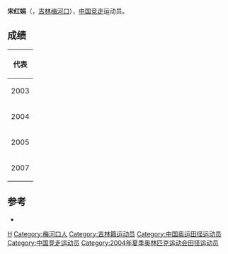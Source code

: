 {{Infobox sportsperson
| honorific_prefix          = 
| name                      = 宋紅娟
| honorific_suffix          = 
| image                     = 
| image_size                = 
| alt                       = 
| caption                   = 
| headercolor               = 
| textcolor                 = 
| real_name                 = 
| native_name               = 
| native_name_lang          = 
| romanizedname             = 
| english_name              = 
| birth_name                = 
| nickname                  = 
| nationality               = 
| national_team             = 
| ethnicity                 = 
| hometown                  = {{CHN-1949}}吉林省梅河口市
| citizenship               = 
| birth_date                = {{Birth date and age|year=1984|month=7|day=4}}
| birth_place               = 
| death_date                = 
| death_place               = 
| resting_place             = 
| resting_place_coordinates = 
| monuments                 = 
| residence                 = 
| education                 = 
| alma_mater                = 
| occupation                = 
| years_active              = 1999 -
| employer                  = 
| agent                     = 
| height                    = {{height|m=1.66}}
| weight                    = {{weight|kg=50}}
| spouse                    = 
| life_partner              = 
| other_interests           = 
| website                   = 
| module                    = 
| country                   = 
| sport                     = 田徑
| position                  = 
| shoots                    = 
| catches                   = 
| disability                = 
| disability_class          = 
| weight_class              = 
| weight_class_type         = 
| rank                      = 
| event                     = 競走
| event_type                = 
| universityteam            = 
| collegeteam               = 
| league                    = 
| league_type               = 
| club                      = 
| team                      = 
| turnedpro                 = 
| turnedpro_type            = 
| partner                   = 
| former_partner            = 
| coach                     = 
| retired                   = 
| coaching                  = 
| module2                   = 
| worlds                    = 
{{ubl
|'''2004年IAAF競走杯'''：20公里競走第6名
|'''2005年世界田徑錦標賽'''：20公里競走第9名
|'''2007年世界田徑錦標賽'''：20公里競走第15名
}}
| regionals                 = 
| nationals                 = 
{{ubl
|'''1999年中國全國競走冠軍賽女子組'''：10000公尺競走第三名
|'''1999年中國全國競走冠軍賽女子組'''：20公里競走第二名
|'''2003年中國全國競走錦標賽女子組'''：20公里競走第一名
|'''2003年中國城市運動會女子組'''：20000公尺競走第一名
|'''2004年中國全國競走錦標賽女子組'''：20公里競走第一名
|'''2005年中國全國競走錦標賽女子組'''：20公里競走第三名
|'''2006年中國全國競走冠軍賽女子組'''：20公里競走第六名
}}
| olympics                  = 
{{ubl
|'''2004年夏季奧林匹克運動會'''：20公里競走第14名
}}
| paralympics               = 
| commonwealth              = 
| highestranking            = 
| pb                        = 
{{ubl
|'''10000公尺競走'''：49分54.0秒 （1999年）
|'''10公里競走'''：43分44秒 （2004年）
|'''20000公尺競走'''：1小時29分32.4秒（手動） （2003年）
|'''20公里競走'''：1小時26分46秒 （2004年）
}}
| medaltemplates            = 
| show-medals               = 
| medaltemplates-title      = 
| module3                   = 
| updated                   = 2017年5月16日
}}
'''宋红娟'''（{{bd|1984年|7月4日|catIdx=S}}，[[吉林|吉林]][[梅河口|梅河口]]），[[中国|中国]][[竞走|竞走]]运动员。

== 成绩 ==
{| {{AchievementTable}}
|-
!colspan="5"|代表{{CHN}}
|-
|2003
|[[2003年世界田径锦标赛|世界锦标赛]] 
|[[法兰西|法兰西]][[巴黎|巴黎]]
|被取消资格
|[[2003年世界田径锦标赛–女子20公里竞走|20 km]]
|-
|rowspan=2|2004
|[[2004年夏季奥林匹克运动会田径比赛|奥林匹克运动会]] 
|[[希腊|希腊]][[雅典|雅典]]
|第14名
|[[2004年夏季奥林匹克运动会田径比赛-女子20公里竞走|20 km]]
|-
|[[2004年国际田联竞走世界杯|竞走世界杯]] 
|[[德国|德国]][[瑙姆堡|瑙姆堡]]
|第6名
|20 km
|-
|2005
|[[2005年世界田径锦标赛|世界锦标赛]] 
|[[芬兰|芬兰]][[赫尔辛基|赫尔辛基]]
|align="center" | 第9名
|[[2005年世界田径锦标赛-女子20公里竞走|20 km]]
|-
|2007
|[[2007年世界田径锦标赛|世界锦标赛]]
|[[日本|日本]][[大阪市|大阪]]
|第15名
|[[2007年世界田径锦标赛-女子20公里竞走|20 km]]
|}

== 参考 ==
*{{iaaf name|id=189346}}

{{authority control}}

{{DEFAULTSORT:S}}
[[Category:宋姓|H]]
[[Category:梅河口人|Category:梅河口人]]
[[Category:吉林籍运动员|Category:吉林籍运动员]]
[[Category:中国奥运田径运动员|Category:中国奥运田径运动员]]
[[Category:中国竞走运动员|Category:中国竞走运动员]]
[[Category:2004年夏季奥林匹克运动会田径运动员|Category:2004年夏季奥林匹克运动会田径运动员]]